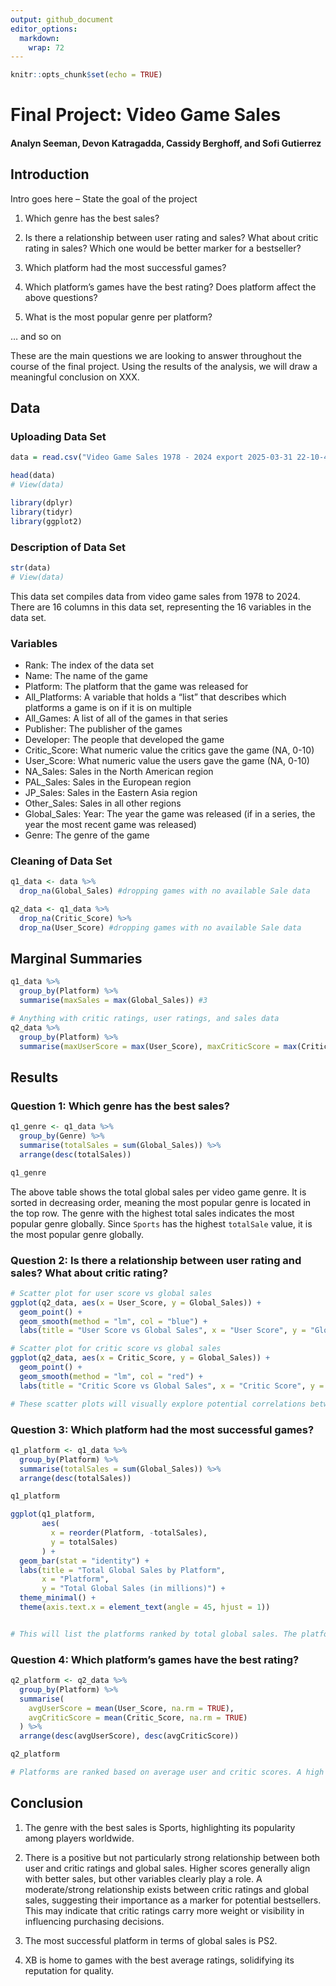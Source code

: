 ```yaml
---
output: github_document
editor_options: 
  markdown: 
    wrap: 72
---
```


```r
knitr::opts_chunk$set(echo = TRUE)
```

# Final Project: Video Game Sales

#### Analyn Seeman, Devon Katragadda, Cassidy Berghoff, and Sofi Gutierrez

## Introduction

Intro goes here -- State the goal of the project

1.  Which genre has the best sales?

2.  Is there a relationship between user rating and sales? What about
    critic rating in sales? Which one would be better marker for a
    bestseller?

3.  Which platform had the most successful games?

4.  Which platform's games have the best rating? Does platform affect
    the above questions?

5.  What is the most popular genre per platform?

... and so on

These are the main questions we are looking to answer throughout the
course of the final project. Using the results of the analysis, we will
draw a meaningful conclusion on XXX.

## Data

### Uploading Data Set

```r

data = read.csv("Video Game Sales 1978 - 2024 export 2025-03-31 22-10-49.csv")

head(data)
# View(data)
```

```r
library(dplyr)
library(tidyr)
library(ggplot2)
```


### Description of Data Set

```r

str(data)
# View(data)

```

This data set compiles data from video game sales from 1978 to 2024.
There are 16 columns in this data set, representing the 16 variables in
the data set.

### Variables

-   Rank: The index of the data set
-   Name: The name of the game
-   Platform: The platform that the game was released for
-   All_Platforms: A variable that holds a "list" that describes which
    platforms a game is on if it is on multiple
-   All_Games: A list of all of the games in that series
-   Publisher: The publisher of the games
-   Developer: The people that developed the game
-   Critic_Score: What numeric value the critics gave the game (NA,
    0-10)
-   User_Score: What numeric value the users gave the game (NA, 0-10)
-   NA_Sales: Sales in the North American region
-   PAL_Sales: Sales in the European region
-   JP_Sales: Sales in the Eastern Asia region
-   Other_Sales: Sales in all other regions
-   Global_Sales: Year: The year the game was released (if in a series,
    the year the most recent game was released)
-   Genre: The genre of the game

### Cleaning of Data Set

```r

q1_data <- data %>%
  drop_na(Global_Sales) #dropping games with no available Sale data

q2_data <- q1_data %>%
  drop_na(Critic_Score) %>%
  drop_na(User_Score) #dropping games with no available Sale data

```

## Marginal Summaries

```r

q1_data %>%
  group_by(Platform) %>%
  summarise(maxSales = max(Global_Sales)) #3

# Anything with critic ratings, user ratings, and sales data 
q2_data %>%
  group_by(Platform) %>%
  summarise(maxUserScore = max(User_Score), maxCriticScore = max(Critic_Score)) #4

```

## Results

### Question 1:  Which genre has the best sales?

```r
q1_genre <- q1_data %>%
  group_by(Genre) %>%
  summarise(totalSales = sum(Global_Sales)) %>%
  arrange(desc(totalSales))

q1_genre
```

The above table shows the total global sales per video game genre. It is sorted in decreasing order, meaning the most popular genre is located in the top row. The genre with the highest total sales indicates the most popular genre globally. Since `Sports` has the highest `totalSale` value, it is the most popular genre globally.

### Question 2: Is there a relationship between user rating and sales? What about critic rating?
```r

# Scatter plot for user score vs global sales
ggplot(q2_data, aes(x = User_Score, y = Global_Sales)) +
  geom_point() +
  geom_smooth(method = "lm", col = "blue") +
  labs(title = "User Score vs Global Sales", x = "User Score", y = "Global Sales")

# Scatter plot for critic score vs global sales
ggplot(q2_data, aes(x = Critic_Score, y = Global_Sales)) +
  geom_point() +
  geom_smooth(method = "lm", col = "red") +
  labs(title = "Critic Score vs Global Sales", x = "Critic Score", y = "Global Sales")

# These scatter plots will visually explore potential correlations between scores (user and critic) and sales. Regression lines provide insights into the strength and direction of the relationships.
```

### Question 3: Which platform had the most successful games?
```r
q1_platform <- q1_data %>%
  group_by(Platform) %>%
  summarise(totalSales = sum(Global_Sales)) %>%
  arrange(desc(totalSales))

q1_platform

ggplot(q1_platform, 
       aes(
         x = reorder(Platform, -totalSales), 
         y = totalSales)
       ) +
  geom_bar(stat = "identity") +
  labs(title = "Total Global Sales by Platform",
       x = "Platform",
       y = "Total Global Sales (in millions)") +
  theme_minimal() +
  theme(axis.text.x = element_text(angle = 45, hjust = 1))


# This will list the platforms ranked by total global sales. The platform with the highest total sales is deemed the most successful.
```

### Question 4: Which platform's games have the best rating?
```r
q2_platform <- q2_data %>%
  group_by(Platform) %>%
  summarise(
    avgUserScore = mean(User_Score, na.rm = TRUE),
    avgCriticScore = mean(Critic_Score, na.rm = TRUE)
  ) %>%
  arrange(desc(avgUserScore), desc(avgCriticScore))

q2_platform

# Platforms are ranked based on average user and critic scores. A high average score might indicate quality gaming experiences on that platform
```


## Conclusion

1. The genre with the best sales is Sports, highlighting its popularity among players worldwide.

2. There is a positive but not particularly strong relationship between both user and critic ratings and global sales. Higher scores generally align with better sales, but other variables clearly play a role. A moderate/strong relationship exists between critic ratings and global sales, suggesting their importance as a marker for potential bestsellers. This may indicate that critic ratings carry more weight or visibility in influencing purchasing decisions.  

3. The most successful platform in terms of global sales is PS2.

4. XB is home to games with the best average ratings, solidifying its reputation for quality.
